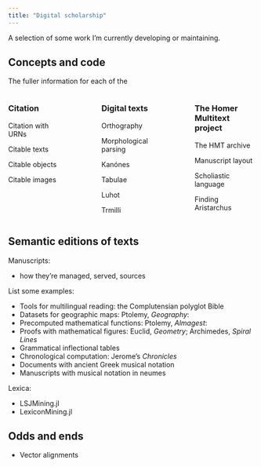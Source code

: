 ```yaml
---
title: "Digital scholarship"
---
```


A selection of some work I'm currently developing or maintaining.


## Concepts and code

The fuller information for each of the  

:::: {.columns}

::: {.column width="25%"}
### Citation

Citation with URNs

Citable texts

Citable objects

Citable images

:::

::: {.column width="5%"}
<!-- empty column to create gap -->
:::

::: {.column width="25%"}
### Digital texts


Orthography

Morphological parsing

Kanónes

Tabulae

Luhot

Trmilli




:::

::: {.column width="5%"}
<!-- empty column to create gap -->
:::

::: {.column width="25%"}
### The Homer Multitext project


The HMT archive

Manuscript layout

Scholiastic language 

Finding Aristarchus

:::

::::




## Semantic editions of texts

Manuscripts:

- how they're managed, served, sources


List some examples:

- Tools for multilingual reading: the Complutensian polyglot Bible
- Datasets for geographic maps: Ptolemy, *Geography*: 
- Precomputed mathematical functions: Ptolemy, *Almagest*: 
- Proofs with mathematical figures: Euclid, *Geometry*; Archimedes, *Spiral Lines*
- Grammatical inflectional tables
- Chronological computation: Jerome's *Chronicles*
- Documents with ancient Greek musical notation
- Manuscripts with musical notation in neumes

Lexica:

- LSJMining.jl
- LexiconMining.jl

## Odds and ends

- Vector alignments

